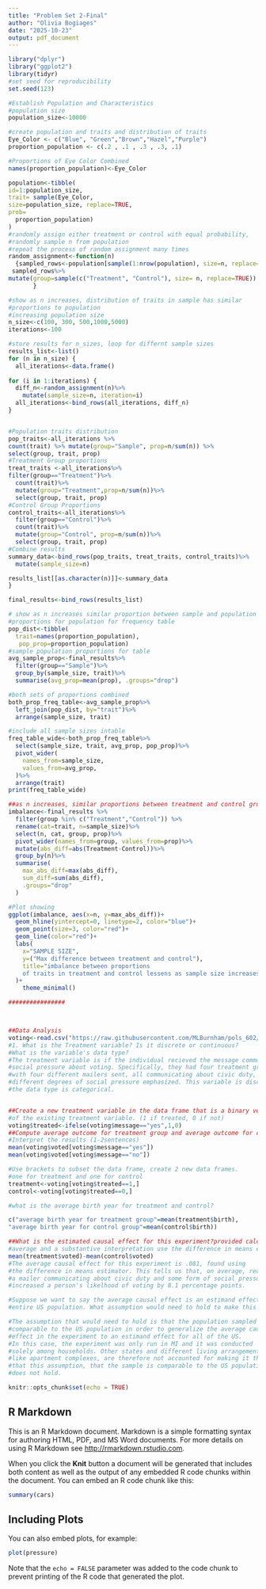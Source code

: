 ```yaml
---
title: "Problem Set 2-Final"
author: "Olivia Bogiages"
date: "2025-10-23"
output: pdf_document
---
```


```r
library("dplyr")
library("ggplot2")
library(tidyr)
#set seed for reproducibility 
set.seed(123)

#Establish Population and Characteristics
#population size
population_size<-10000

#create population and traits and distribution of traits 
Eye_Color <- c("Blue", "Green","Brown","Hazel","Purple") 
proportion_population <- c(.2 , .1 , .3 , .3, .1)

#Proportions of Eye Color Combined 
names(proportion_population)<-Eye_Color

population<-tibble(
id=1:population_size, 
trait= sample(Eye_Color, 
size=population_size, replace=TRUE, 
prob=
  proportion_population)
)
#randomly assign either treatment or control with equal probability, 
#randomly sample n from population
#repeat the process of random assignment many times 
random_assignment<-function(n)
  {sampled_rows<-population[sample(1:nrow(population), size=n, replace=TRUE),]
 sampled_rows%>%
mutate(group=sample(c("Treatment", "Control"), size= n, replace=TRUE))
       }

#show as n increases, distribution of traits in sample has similar 
#proportions to population
#increasing population size 
n_size<-c(100, 300, 500,1000,5000)
iterations<-100

#store results for n_sizes, loop for differnt sample sizes
results_list<-list()
for (n in n_size) {
  all_iterations<-data.frame()
  
for (i in 1:iterations) {
  diff_n<-random_assignment(n)%>%
    mutate(sample_size=n, iteration=i)
  all_iterations<-bind_rows(all_iterations, diff_n)
}


#Population traits distribution 
pop_traits<-all_iterations %>% 
count(trait) %>% mutate(group="Sample", prop=n/sum(n)) %>%
select(group, trait, prop)
#Treatment Group proportions
treat_traits <-all_iterations%>%
filter(group=="Treatment")%>%
  count(trait)%>%
  mutate(group="Treatment",prop=n/sum(n))%>%
  select(group, trait, prop)
#Control Group Proportions 
control_traits<-all_iterations%>%
  filter(group=="Control")%>%
  count(trait)%>%
  mutate(group="Control", prop=n/sum(n))%>%
  select(group, trait, prop)
#Combine results 
summary_data<-bind_rows(pop_traits, treat_traits, control_traits)%>%
  mutate(sample_size=n)

results_list[[as.character(n)]]<-summary_data
}

final_results<-bind_rows(results_list)

# show as n increases similar proportion between sample and population
#proportions for population for frequency table
pop_dist<-tibble(
  trait=names(proportion_population),
   pop_prop=proportion_population)
#sample population proportions for table
avg_sample_prop<-final_results%>%
  filter(group=="Sample")%>%
  group_by(sample_size, trait)%>%
  summarise(avg_prop=mean(prop), .groups="drop")

#both sets of proportions combined
both_prop_freq_table<-avg_sample_prop%>%
  left_join(pop_dist, by="trait")%>%
  arrange(sample_size, trait)

#include all sample sizes intable
freq_table_wide<-both_prop_freq_table%>%
  select(sample_size, trait, avg_prop, pop_prop)%>%
  pivot_wider(
    names_from=sample_size,
    values_from=avg_prop,
  )%>%
  arrange(trait)
print(freq_table_wide)

##as n increases, similar proportions between treatment and control groups
imbalance<-final_results %>%
  filter(group %in% c("Treatment","Control")) %>%
  rename(cat=trait, n=sample_size)%>%
  select(n, cat, group, prop)%>%
  pivot_wider(names_from=group, values_from=prop)%>%
  mutate(abs_diff=abs(Treatment-Control))%>%
  group_by(n)%>%
  summarise(
    max_abs_diff=max(abs_diff),
    sum_diff=sum(abs_diff),
    .groups="drop"
  )

#Plot showing 
ggplot(imbalance, aes(x=n, y=max_abs_diff))+
  geom_hline(yintercept=0, linetype=2, color="blue")+
  geom_point(size=3, color="red")+
  geom_line(color="red")+
  labs(
    x="SAMPLE SIZE",
    y=("Max difference between treatment and control"),
    title="imbalance between proportions 
    of traits in treatment and control lessens as sample size increases"
  )+ 
    theme_minimal()

################



##Data Analysis
voting<-read.csv("https://raw.githubusercontent.com/MLBurnham/pols_602/refs/heads/main/data/voting.csv")
#1. What is the Treatment variable? Is it discrete or continuous?
#What is the variable's data type? 
#The treatment variable is if the individual recieved the message communicating
#social pressure about voting. Specifically, they had four treatment groups,
#with four different mailers sent, all communicating about civic duty, but with
#different degrees of social pressure emphasized. This variable is discrete and 
#the data type is categorical. 


##Create a new treatment variable in the data frame that is a binary version 
#of the existing treatment variable. (1 if treated, 0 if not)
voting$treated<-ifelse(voting$message=="yes",1,0)
##Compute average outcome for treatment group and average outcome for control. 
#Interpret the results (1-2sentences)
mean(voting$voted[voting$message=="yes"])
mean(voting$voted[voting$message=="no"])

#Use brackets to subset the data frame, create 2 new data frames. 
#one for treatment and one for control 
treatment<-voting[voting$treated==1,]
control<-voting[voting$treated==0,]

#what is the average birth year for treatment and control? 

c("average birth year for treatment group"=mean(treatment$birth),
"average birth year for control group"=mean(control$birth))

##What is the estimated causal effect for this experiment?provided calculated
#average and a substantive interpretation use the difference in means estimator 
mean(treatment$voted)-mean(control$voted)
#The average causal effect for this experiment is .081, found using 
#the difference in means estimator. This tells us that, on average, recieving 
#a mailer communicating about civic duty and some form of social pressure
#increased a person's likelhood of voting by 8.1 percentage points. 

#Suppose we want to say the average causal effect is an estimand effect for the 
#entire US population. What assumption would need to hold to make this claim? 

#The assumption that would need to hold is that the population sampled is 
#comparable to the US population in order to generalize the average causal 
#effect in the experiment to an estimand effect for all of the US. 
#In this case, the experiment was only run in MI and it was conducted
#solely among households. Other states and different living arrangements,
#like apartment complexes, are therefore not accounted for making it the case,
#that this assumption, that the sample is comparable to the US population, 
#does not hold. 
```

```r
knitr::opts_chunk$set(echo = TRUE)
```

## R Markdown

This is an R Markdown document. Markdown is a simple formatting syntax for authoring HTML, PDF, and MS Word documents. For more details on using R Markdown see <http://rmarkdown.rstudio.com>.

When you click the **Knit** button a document will be generated that includes both content as well as the output of any embedded R code chunks within the document. You can embed an R code chunk like this:

```r
summary(cars)
```

## Including Plots

You can also embed plots, for example:

```r
plot(pressure)
```

Note that the `echo = FALSE` parameter was added to the code chunk to prevent printing of the R code that generated the plot.
